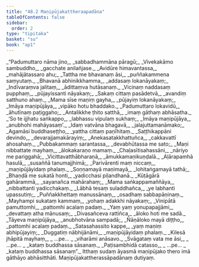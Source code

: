 ```yaml
---
title: "48.2 Maṇipūjakattheraapadāna"
tableOfContents: false
sidebar:
  order: 2
type: "tipitaka"
basket: "su"
book: "ap1"
---
```



<DynamicBreadcrumb />

<Division number="8" book="ap1" bookNo="20" page="429">

<Paragraph number="6075" type="verses" book="ap1">
_“Padumuttaro nāma jino,_  
_sabbadhammāna pāragū;_  
_Vivekakāmo sambuddho,_  
_gacchate anilañjase._  

</Paragraph>

</Division>
<Division number="9" book="ap1" bookNo="20" page="429">

<Paragraph number="6076" type="verses" book="ap1">
_Avidūre himavantassa,_  
_mahājātassaro ahu;_  
_Tattha me bhavanaṃ āsi,_  
_puññakammena saṃyutaṃ._  

</Paragraph>

</Division>
<Division number="10" book="ap1" bookNo="20" page="429">

<Paragraph number="6077" type="verses" book="ap1">
_Bhavanā abhinikkhamma,_  
_addasaṃ lokanāyakaṃ;_  
_Indīvaraṃva jalitaṃ,_  
_ādittaṃva hutāsanaṃ._  

</Paragraph>

</Division>
<Division number="11" book="ap1" bookNo="20" page="429">

<Paragraph number="6078" type="verses" book="ap1">
_Vicinaṃ naddasaṃ pupphaṃ,_  
_pūjayissanti nāyakaṃ;_  
_Sakaṃ cittaṃ pasādetvā,_  
_avandiṃ satthuno ahaṃ._  

</Paragraph>

</Division>
<Division number="12" book="ap1" bookNo="20" page="430">

<Paragraph number="6079" type="verses" book="ap1">
_Mama sīse maṇiṃ gayha,_  
_pūjayiṃ lokanāyakaṃ;_  
_Imāya maṇipūjāya,_  
_vipāko hotu bhaddako._  

</Paragraph>

</Division>
<Division number="13" book="ap1" bookNo="20" page="430">

<Paragraph number="6080" type="verses" book="ap1">
_Padumuttaro lokavidū,_  
_āhutīnaṃ paṭiggaho;_  
_Antalikkhe ṭhito satthā,_  
_imaṃ gāthaṃ abhāsatha._  

</Paragraph>

</Division>
<Division number="14" book="ap1" bookNo="20" page="430">

<Paragraph number="6081" type="verses" book="ap1">
_‘So te ijjhatu saṅkappo,_  
_labhassu vipulaṃ sukhaṃ;_  
_Imāya maṇipūjāya,_  
_anubhohi mahāyasaṃ’._  

</Paragraph>

</Division>
<Division number="15" book="ap1" bookNo="20" page="430">

<Paragraph number="6082" type="verses" book="ap1">
_Idaṃ vatvāna bhagavā,_  
_jalajuttamanāmako;_  
_Agamāsi buddhaseṭṭho,_  
_yattha cittaṃ paṇīhitaṃ._  

</Paragraph>

</Division>
<Division number="16" book="ap1" bookNo="20" page="430">

<Paragraph number="6083" type="verses" book="ap1">
_Saṭṭhikappāni devindo,_  
_devarajjamakārayiṃ;_  
_Anekasatakkhattuñca,_  
_cakkavattī ahosahaṃ._  

</Paragraph>

</Division>
<Division number="17" book="ap1" bookNo="20" page="430">

<Paragraph number="6084" type="verses" book="ap1">
_Pubbakammaṃ sarantassa,_  
_devabhūtassa me sato;_  
_Maṇi nibbattate mayhaṃ,_  
_ālokakaraṇo mamaṃ._  

</Paragraph>

</Division>
<Division number="18" book="ap1" bookNo="20" page="430">

<Paragraph number="6085" type="verses" book="ap1">
_Chaḷasītisahassāni,_  
_nāriyo me pariggahā;_  
_Vicittavatthābharaṇā,_  
_āmukkamaṇikuṇḍalā._  

</Paragraph>

</Division>
<Division number="19" book="ap1" bookNo="20" page="430">

<Paragraph number="6086" type="verses" book="ap1">
_Aḷārapamhā hasulā,_  
_susaññā tanumajjhimā;_  
_Parivārenti maṃ niccaṃ,_  
_maṇipūjāyidaṃ phalaṃ._  

</Paragraph>

</Division>
<Division number="20" book="ap1" bookNo="20" page="430">

<Paragraph number="6087" type="verses" book="ap1">
_Soṇṇamayā maṇimayā,_  
_lohitaṅgamayā tathā;_  
_Bhaṇḍā me sukatā honti,_  
_yadicchasi piḷandhanā._  

</Paragraph>

</Division>
<Division number="21" book="ap1" bookNo="20" page="430">

<Paragraph number="6088" type="verses" book="ap1">
_Kūṭāgārā gahārammā,_  
_sayanañca mahārahaṃ;_  
_Mama saṅkappamaññāya,_  
_nibbattanti yadicchakaṃ._  

</Paragraph>

</Division>
<Division number="22" book="ap1" bookNo="20" page="430">

<Paragraph number="6089" type="verses" book="ap1">
_Lābhā tesaṃ suladdhañca,_  
_ye labhanti upassutiṃ;_  
_Puññakkhettaṃ manussānaṃ,_  
_osadhaṃ sabbapāṇinaṃ._  

</Paragraph>

</Division>
<Division number="23" book="ap1" bookNo="20" page="430">

<Paragraph number="6090" type="verses" book="ap1">
_Mayhampi sukataṃ kammaṃ,_  
_yohaṃ adakkhi nāyakaṃ;_  
_Vinipātā pamuttomhi,_  
_pattomhi acalaṃ padaṃ._  

</Paragraph>

</Division>
<Division number="24" book="ap1" bookNo="20" page="431">

<Paragraph number="6091" type="verses" book="ap1">
_Yaṃ yaṃ yonupapajjāmi,_  
_devattaṃ atha mānusaṃ;_  
_Divasañceva rattiñca,_  
_āloko hoti me sadā._  

</Paragraph>

</Division>
<Division number="25" book="ap1" bookNo="20" page="431">

<Paragraph number="6092" type="verses" book="ap1">
_Tāyeva maṇipūjāya,_  
_anubhotvāna sampadā;_  
_Ñāṇāloko mayā diṭṭho,_  
_pattomhi acalaṃ padaṃ._  

</Paragraph>

</Division>
<Division number="26" book="ap1" bookNo="20" page="431">

<Paragraph number="6093" type="verses" book="ap1">
_Satasahassito kappe,_  
_yaṃ maṇiṃ abhipūjayiṃ;_  
_Duggatiṃ nābhijānāmi,_  
_maṇipūjāyidaṃ phalaṃ._  

</Paragraph>

</Division>
<Division number="27" book="ap1" bookNo="20" page="431">

<Paragraph number="6094" type="verses" book="ap1">
_Kilesā jhāpitā mayhaṃ,_  
_ …pe… _  
_viharāmi anāsavo._  

</Paragraph>

</Division>
<Division number="28" book="ap1" bookNo="20" page="431">

<Paragraph number="6095" type="verses" book="ap1">
_Svāgataṃ vata me āsi,_  
_ …pe… _  
_kataṃ buddhassa sāsanaṃ._  

</Paragraph>

</Division>
<Division number="29" book="ap1" bookNo="20" page="431">

<Paragraph number="6096" type="verses" book="ap1">
_Paṭisambhidā catasso,_  
_ …pe… _  
_kataṃ buddhassa sāsanaṃ”._  

</Paragraph>

<Paragraph number="6097" book="ap1">
Itthaṃ sudaṃ āyasmā maṇipūjako thero imā gāthāyo abhāsitthāti.

</Paragraph>
</Division>

<Paragraph number="6098" type="center" book="ap1">
Maṇipūjakattherassāpadānaṃ dutiyaṃ.
</Paragraph>